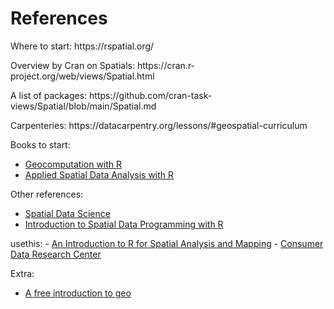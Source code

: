 # References

   
Where to start: https://rspatial.org/

Overview by Cran on Spatials: https://cran.r-project.org/web/views/Spatial.html

A list of packages: https://github.com/cran-task-views/Spatial/blob/main/Spatial.md

Carpenteries: https://datacarpentry.org/lessons/#geospatial-curriculum

Books to start:

- [Geocomputation with R](https://geocompr.robinlovelace.net/index.html)
- [Applied Spatial Data Analysis with R](https://link.springer.com/book/10.1007/978-1-4614-7618-4)


Other references:

- [Spatial Data Science](https://keen-swartz-3146c4.netlify.app/)
- [Introduction to Spatial Data Programming with R](http://132.72.155.230:3838/r/index.html)

usethis: 
- [An Introduction to R for Spatial Analysis and Mapping](https://www.spatialanalysisonline.com/An%20Introduction%20to%20Spatial%20Data%20Analysis%20in%20R.pdf)
- [Consumer Data Research Center](https://data.cdrc.ac.uk/dataset/introduction-spatial-data-analysis-and-visualisation-r)

Extra: 

- [A free introduction to geo](https://mapschool.io/)


